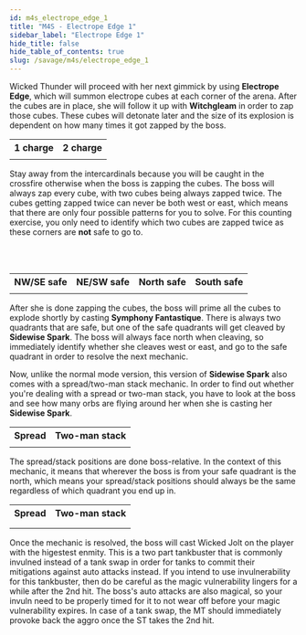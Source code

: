 ```yaml
---
id: m4s_electrope_edge_1
title: "M4S - Electrope Edge 1"
sidebar_label: "Electrope Edge 1"
hide_title: false
hide_table_of_contents: true
slug: /savage/m4s/electrope_edge_1
---
```


Wicked Thunder will proceed with her next gimmick by using <strong>Electrope Edge</strong>, which will summon electrope cubes at each corner of the arena. After the cubes are in place, she will follow it up with <strong>Witchgleam</strong> in order to zap those cubes. These cubes will detonate later and the size of its explosion is dependent on how many times it got zapped by the boss.

<table width='60%'>
    <tr>
        <th>1 charge</th>
        <th>2 charge</th>
    </tr>
    <tr>
        <td><KittenAsset path='m4s/electrope_edge_1_one_charge_example.png' /></td>
        <td><KittenAsset path='m4s/electrope_edge_1_two_charge_example.png' /></td>
    </tr>
</table>

Stay away from the intercardinals because you will be caught in the crossfire otherwise when the boss is zapping the cubes. The boss will always zap every cube, with two cubes being always zapped twice. The cubes getting zapped twice can never be both west or east, which means that there are only four possible patterns for you to solve. For this counting exercise, you only need to identify which two cubes are zapped twice as these corners are <b>not</b> safe to go to.

<KittenAsset path='m4s/electrope_edge_1_witchgleam.gif' />
<br /><br />

<table>
    <tr>
        <th>NW/SE safe</th>
        <th>NE/SW safe</th>
        <th>North safe</th>
        <th>South safe</th>
    </tr>
    <tr>
        <td><KittenAsset path='m4s/electrope_edge_1_northwest_southeast_safe_example.png' /></td>
        <td><KittenAsset path='m4s/electrope_edge_1_northeast_southwest_safe_example.png' /></td>
        <td><KittenAsset path='m4s/electrope_edge_1_north_safe_example.png' /></td>
        <td><KittenAsset path='m4s/electrope_edge_1_south_safe_example.png' /></td>
    </tr>
</table>

After she is done zapping the cubes, the boss will prime all the cubes to explode shortly by casting <strong>Symphony Fantastique</strong>. There is always two quadrants that are safe, but one of the safe quadrants will get cleaved by <strong>Sidewise Spark</strong>. The boss will always face north when cleaving, so immediately identify whether she cleaves west or east, and go to the safe quadrant in order to resolve the next mechanic.

Now, unlike the normal mode version, this version of <strong>Sidewise Spark</strong> also comes with a spread/two-man stack mechanic. In order to find out whether you're dealing with a spread or two-man stack, you have to look at the boss and see how many orbs are flying around her when she is casting her <strong>Sidewise Spark</strong>.

<table width='50%'>
    <tr>
        <th>Spread</th>
        <th>Two-man stack</th>
    </tr>
    <tr>
        <td><KittenAsset path='m4s/electrope_edge_1_spread.png' /></td>
        <td><KittenAsset path='m4s/electrope_edge_1_stack.png' /></td>
    </tr>
</table>

The spread/stack positions are done boss-relative. In the context of this mechanic, it means that wherever the boss is from your safe quadrant is the north, which means your spread/stack positions should always be the same regardless of which quadrant you end up in.

<table width='70%'>
    <tr>
        <th>Spread</th>
        <th>Two-man stack</th>
    </tr>
    <tr>
        <td><KittenAsset path='m4s/electrope_edge_1_spread_position.png' /></td>
        <td><KittenAsset path='m4s/electrope_edge_1_stack_position.png' /></td>
    </tr>
    <tr>
        <td><KittenAsset path='m4s/electrope_edge_1_spread.gif' /></td>
        <td><KittenAsset path='m4s/electrope_edge_1_stack.gif' /></td>
    </tr>
</table>

Once the mechanic is resolved, the boss will cast <Tankbuster>Wicked Jolt</Tankbuster> on the player with the higestest enmity. This is a two part tankbuster that is commonly invulned instead of a tank swap in order for tanks to commit their mitigations against auto attacks instead. If you intend to use invulnerability for this tankbuster, then do be careful as the magic vulnerability lingers for a while after the 2nd hit. The boss's auto attacks are also magical, so your invuln need to be properly timed for it to not wear off before your magic vulnerability expires. In case of a tank swap, the MT should immediately provoke back the aggro once the ST takes the 2nd hit.

<KittenAsset path='m4s/wicked_jolt.gif' />
